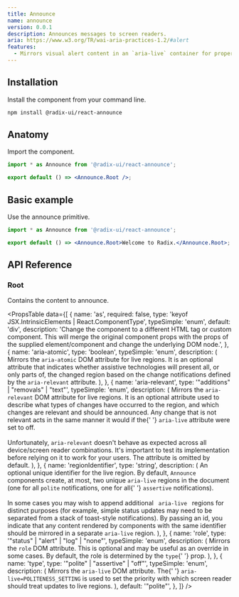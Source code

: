 ```yaml
---
title: Announce
name: announce
version: 0.0.1
description: Announces messages to screen readers.
aria: https://www.w3.org/TR/wai-aria-practices-1.2/#alert
features:
  - Mirrors visual alert content in an `aria-live` container for proper screen reader support.
---
```


## Installation

Install the component from your command line.

```bash
npm install @radix-ui/react-announce
```

## Anatomy

Import the component.

```jsx
import * as Announce from '@radix-ui/react-announce';

export default () => <Announce.Root />;
```

## Basic example

Use the announce primitive.

```jsx
import * as Announce from '@radix-ui/react-announce';

export default () => <Announce.Root>Welcome to Radix.</Announce.Root>;
```

## API Reference

### Root

Contains the content to announce.

<PropsTable
  data={[
    {
      name: 'as',
      required: false,
      type: 'keyof JSX.IntrinsicElements | React.ComponentType<any>',
      typeSimple: 'enum',
      default: 'div',
      description:
        'Change the component to a different HTML tag or custom component. This will merge the original component props with the props of the supplied element/component and change the underlying DOM node.',
    },
    {
      name: 'aria-atomic',
      type: 'boolean',
      typeSimple: 'enum',
      description: (
        <span>
          Mirrors the <Code>aria-atomic</Code> DOM attribute for live
          regions. It is an optional attribute that indicates whether
          assistive technologies will present all, or only parts of,
          the changed region based on the change notifications defined
          by the <Code>aria-relevant</Code> attribute.
        </span>
      ),
    },
    {
      name: 'aria-relevant',
      type: '"additions" | "removals" | "text"',
      typeSimple: 'enum',
      description: (
        <span>
          Mirrors the <Code>aria-relevant</Code> DOM attribute for
          live regions. It is an optional attribute used to describe
          what types of changes have occurred to the region, and which
          changes are relevant and should be announced. Any change
          that is not relevant acts in the same manner it would if the{' '}
          <Code>aria-live</Code> attribute were set to off.
          <br />
          <br />
          Unfortunately, <Code>aria-relevant</Code> doesn't behave as expected
          across all device/screen reader combinations. It's important
          to test its implementation before relying on it to work for your
          users. The attribute is omitted by default.
        </span>
      ),
    },
    {
      name: 'regionIdentifier',
      type: 'string',
      description: (
        <span>
          An optional unique identifier for the live region. By
          default, <Code>Announce</Code> components create, at most,
          two unique <Code>aria-live</Code> regions in the document
          (one for all <Code>polite</Code> notifications, one for all{' '}
          <Code>assertive</Code> notifications).
          <br />
          <br />
          In some cases you may wish to append additional <Code>
            aria-live
          </Code> regions for distinct purposes (for example, simple status
          updates may need to be separated from a stack of toast-style
          notifications). By passing an id, you indicate that any content
          rendered by components with the same identifier should be mirrored
          in a separate <Code>aria-live</Code> region.
        </span>
      ),
    },
    {
      name: 'role',
      type: '"status" | "alert" | "log" | "none"',
      typeSimple: 'enum',
      description: (
        <span>
          Mirrors the <Code>role</Code> DOM attribute. This is
          optional and may be useful as an override in some cases. By
          default, the role is determined by the <Code>type</Code>{' '}
          prop.
        </span>
      ),
    },
    {
      name: 'type',
      type: '"polite" | "assertive" | "off"',
      typeSimple: 'enum',
      description: (
        <span>
          Mirrors the <Code>aria-live</Code> DOM attribute. The{' '}
          <Code>aria-live=POLITENESS_SETTING</Code> is used to set the
          priority with which screen reader should treat updates to
          live regions.
        </span>
      ),
      default: '"polite"',
    },
  ]}
/>
